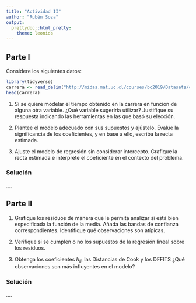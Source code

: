 ```yaml
---
title: "Actividad II"
author: "Rubén Soza"
output: 
  prettydoc::html_pretty:
    theme: leonids
---
```


## Parte I

Considere los siguientes datos:

```r
library(tidyverse)
carrera <- read_delim("http://midas.mat.uc.cl/courses/bc2019/Datasets/carrera.csv", delim = ";")
head(carrera)
```

(1) Si se quiere modelar el tiempo obtenido en la carrera en función de alguna otra variable. ¿Qué variable sugeriría utilizar? Justifique su respuesta indicando las herramientas en las que basó su elección.

(2) Plantee el modelo adecuado con sus supuestos y ajústelo. Evalúe la significancia de los coeficientes, y en base a ello, escriba la recta estimada.

(3) Ajuste el modelo de regresión sin considerar intercepto. Grafique la recta estimada e interprete el coeficiente en el contexto del problema. 

### Solución

....

## Parte II

(1) Grafique los residuos de manera que le permita analizar si está bien especificada la función de la media. Añada las bandas de confianza correspondientes. Identifique qué observaciones son atípicas.

(2) Verifique si se cumplen o no los supuestos de la regresión lineal sobre los residuos.

(3) Obtenga los coeficientes $h_{ii}$, las Distancias de Cook y los DFFITS ¿Qué observaciones son más influyentes en el modelo?

### Solución

....
